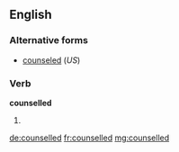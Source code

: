 ==English==

===Alternative forms===
* [[counseled]] (''US'')

===Verb===
'''counselled'''

# {{British|Canada}} {{past of|counsel}}

[[de:counselled]]
[[fr:counselled]]
[[mg:counselled]]
